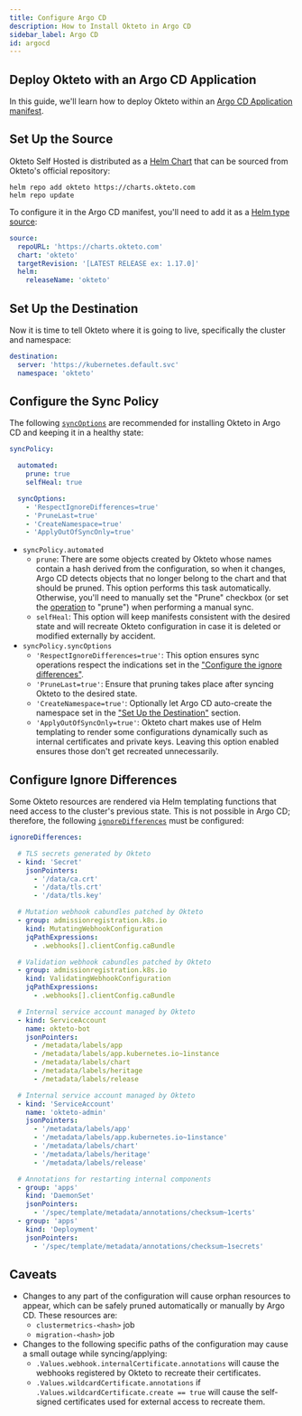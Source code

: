 ```yaml
---
title: Configure Argo CD
description: How to Install Okteto in Argo CD
sidebar_label: Argo CD
id: argocd
---
```


## Deploy Okteto with an Argo CD Application

In this guide, we'll learn how to deploy Okteto within an [Argo CD Application manifest](https://argo-cd.readthedocs.io/en/stable/user-guide/application-specification/).

## Set Up the Source

Okteto Self Hosted is distributed as a [Helm Chart](https://helm.sh/docs/topics/charts/) that can be sourced from Okteto's official repository:

```
helm repo add okteto https://charts.okteto.com
helm repo update
```

To configure it in the Argo CD manifest, you'll need to add it as a [Helm type source](https://argo-cd.readthedocs.io/en/stable/user-guide/helm/):

```yaml
source:
  repoURL: 'https://charts.okteto.com'
  chart: 'okteto'
  targetRevision: '[LATEST RELEASE ex: 1.17.0]'
  helm:
    releaseName: 'okteto'
```

## Set Up the Destination

Now it is time to tell Okteto where it is going to live, specifically the cluster and namespace:

```yaml
destination:
  server: 'https://kubernetes.default.svc'
  namespace: 'okteto'
```

## Configure the Sync Policy

The following [`syncOptions`](https://argo-cd.readthedocs.io/en/stable/user-guide/sync-options/) are recommended for installing Okteto in Argo CD and keeping it in a healthy state:

```yaml
syncPolicy:

  automated:
    prune: true
    selfHeal: true

  syncOptions:
    - 'RespectIgnoreDifferences=true'
    - 'PruneLast=true'
    - 'CreateNamespace=true'
    - 'ApplyOutOfSyncOnly=true'
```

- `syncPolicy.automated`
  - `prune`: There are some objects created by Okteto whose names contain a hash derived from the configuration, so when it changes, Argo CD detects objects that no longer belong to the chart and that should be pruned. This option performs this task automatically. Otherwise, you'll need to manually set the "Prune" checkbox (or set the [operation](https://argo-cd.readthedocs.io/en/stable/user-guide/sync-kubectl/#prune) to "prune") when performing a manual sync.
  - `selfHeal`: This option will keep manifests consistent with the desired state and will recreate Okteto configuration in case it is deleted or modified externally by accident.
- `syncPolicy.syncOptions`
  - `'RespectIgnoreDifferences=true'`: This option ensures sync operations respect the indications set in the ["Configure the ignore differences"](#configure-ignore-differences).
  - `'PruneLast=true'`: Ensure that pruning takes place after syncing Okteto to the desired state.
  - `'CreateNamespace=true'`: Optionally let Argo CD auto-create the namespace set in the ["Set Up the Destination"](#set-up-the-destination) section.
  - `'ApplyOutOfSyncOnly=true'`: Okteto chart makes use of Helm templating to render some configurations dynamically such as internal certificates and private keys. Leaving this option enabled ensures those don't get recreated unnecessarily.

## Configure Ignore Differences

Some Okteto resources are rendered via Helm templating functions that need access to the cluster's previous state. This is not possible in Argo CD; therefore, the following [`ignoreDifferences`](https://argo-cd.readthedocs.io/en/stable/user-guide/diffing/) must be configured:

```yaml
ignoreDifferences:

  # TLS secrets generated by Okteto
  - kind: 'Secret'
    jsonPointers:
      - '/data/ca.crt'
      - '/data/tls.crt'
      - '/data/tls.key'

  # Mutation webhook cabundles patched by Okteto
  - group: admissionregistration.k8s.io
    kind: MutatingWebhookConfiguration
    jqPathExpressions:
      - .webhooks[].clientConfig.caBundle

  # Validation webhook cabundles patched by Okteto
  - group: admissionregistration.k8s.io
    kind: ValidatingWebhookConfiguration
    jqPathExpressions:
      - .webhooks[].clientConfig.caBundle

  # Internal service account managed by Okteto
  - kind: ServiceAccount
    name: okteto-bot
    jsonPointers:
      - /metadata/labels/app
      - /metadata/labels/app.kubernetes.io~1instance
      - /metadata/labels/chart
      - /metadata/labels/heritage
      - /metadata/labels/release

  # Internal service account managed by Okteto
  - kind: 'ServiceAccount'
    name: 'okteto-admin'
    jsonPointers:
      - '/metadata/labels/app'
      - '/metadata/labels/app.kubernetes.io~1instance'
      - '/metadata/labels/chart'
      - '/metadata/labels/heritage'
      - '/metadata/labels/release'

  # Annotations for restarting internal components
  - group: 'apps'
    kind: 'DaemonSet'
    jsonPointers:
      - '/spec/template/metadata/annotations/checksum~1certs'
  - group: 'apps'
    kind: 'Deployment'
    jsonPointers:
      - '/spec/template/metadata/annotations/checksum~1secrets'
```

## Caveats

- Changes to any part of the configuration will cause orphan resources to appear, which can be safely pruned automatically or manually by Argo CD. These resources are:
  - `clustermetrics-<hash>` job
  - `migration-<hash>` job
- Changes to the following specific paths of the configuration may cause a small outage while syncing/applying:
  - `.Values.webhook.internalCertificate.annotations` will cause the webhooks registered by Okteto to recreate their certificates.
  - `.Values.wildcardCertificate.annotations` if `.Values.wildcardCertificate.create == true` will cause the self-signed certificates used for external access to recreate them.
